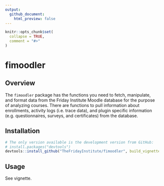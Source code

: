 ```yaml
---
output: 
  github_document:
    html_preview: false
---
```


```r
knitr::opts_chunk$set(
  collapse = TRUE,
  comment = "#>"
)
```

# fimoodler

## Overview

The `fimoodler` package has the functions you need to fetch, manipulate, and format data from the Friday Institute Moodle database for the purpose of analyzing courses.  There are functions to pull information about enrollments, activity logs (i.e. trace data), and plugin specific information (e.g. questionnaires, surveys, and certificates) from the database.

## Installation

```r
# The only version available is the development version from GitHub:
# install.packages("devtools")
devtools::install_github("TheFridayInstitute/fimoodler", build_vignettes = TRUE)
```

## Usage
See vignette.
